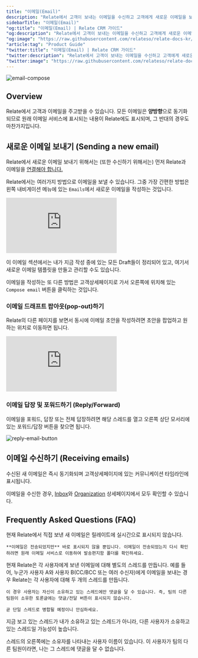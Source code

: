 ```yaml
---
title: "이메일(Email)"
description: "Relate에서 고객이 보내는 이메일을 수신하고 고객에게 새로운 이메일을 보낼 수 있습니다."
sidebarTitle: "이메일(Email)"
"og:title": "이메일(Email) | Relate CRM 가이드"
"og:description": "Relate에서 고객이 보내는 이메일을 수신하고 고객에게 새로운 이메일을 보낼 수 있습니다."
"og:image": "https://raw.githubusercontent.com/relateso/relate-docs-kr/main/docs/images/features/email-compose.png"
"article:tag": "Product Guide"
"twitter:title": "이메일(Email) | Relate CRM 가이드"
"twitter:description": "Relate에서 고객이 보내는 이메일을 수신하고 고객에게 새로운 이메일을 보낼 수 있습니다."
"twitter:image": "https://raw.githubusercontent.com/relateso/relate-docs-kr/main/docs/images/features/email-compose.png"
---
```


![email-compose](/images/features/email-compose.png)

## Overview
Relate에서 고객과 이메일을 주고받을 수 있습니다. 모든 이메일은 **양방향**으로 동기화되므로 원래 이메일 서비스에 표시되는 내용이 Relate에도 표시되며, 그 반대의 경우도 마찬가지입니다.

## 새로운 이메일 보내기 (Sending a new email)
Relate에서 새로운 이메일 보내기 위해서는 (또한 수신하기 위해서는) 먼저 Relate과 이메일을 [연결해야 합니다.](/setup/email-sync)

Relate에서는 여러가지 방법으로 이메일을 보낼 수 있습니다. 그중 가장 간편한 방법은 왼쪽 내비게이션 메뉴에 있는 `Emails`에서 새로운 이메일을 작성하는 것입니다.

<div
  style={{
    position: "relative",
    paddingBottom: "69.74664679582713%",
    height: 0,
  }}
>
  <iframe
    src="https://player.vimeo.com/video/861825777?title=1&byline=0&portrait=0&muted=1&autoplay=1&autopause=0&controls=1&loop=1"
    frameborder="0"
    allow="autoplay; fullscreen; picture-in-picture"
    title="Relate Reporting"
    webkitAllowFullScreen
    mozallowFullScreen
    allowFullScreen
    style={{
      position: "absolute",
      top: 0,
      left: 0,
      width: "100%",
      height: "100%",
    }}
  ></iframe>
</div>

이 이메일 섹션에서는 내가 지금 작성 중에 있는 모든 Draft들이 정리되어 있고, 여기서 새로운 이메일 템플릿을 만들고 관리할 수도 있습니다.

이메일을 작성하는 또 다른 방법은 고객상세페이지로 가서 오른쪽에 위치해 있는 `Compose email` 버튼을 클릭하는 것입니다.

### 이메일 드래프트 팝아웃(pop-out)하기

Relate의 다른 페이지를 보면서 동시에 이메일 초안을 작성하려면 초안을 팝업하고 원하는 위치로 이동하면 됩니다.

<div
  style={{
    position: "relative",
    paddingBottom: "69.74664679582713%",
    height: 0,
  }}
>
  <iframe
    src="https://player.vimeo.com/video/861827850?title=1&byline=0&portrait=0&muted=1&autoplay=1&autopause=0&controls=1&loop=1"
    frameborder="0"
    allow="autoplay; fullscreen; picture-in-picture"
    title="Relate Email"
    webkitAllowFullScreen
    mozallowFullScreen
    allowFullScreen
    style={{
      position: "absolute",
      top: 0,
      left: 0,
      width: "100%",
      height: "100%",
    }}
  ></iframe>
</div>

### 이메일 답장 및 포워드하기 (Reply/Forward)
이메일을 포워드, 답장 또는 전체 답장하려면 해당 스레드를 열고 오른쪽 상단 모서리에 있는 포워드/답장 버튼을 찾으면 됩니다.

![reply-email-button](/images/features/reply-email-button.png)

## 이메일 수신하기 (Receiving emails)
수신된 새 이메일은 즉시 동기화되며 고객상세페이지에 있는 커뮤니케이션 타임라인에 표시됩니다.

이메일을 수신한 경우, [Inbox](/features/inbox/)와 [Organization](/features/organizations/) 상세페이지에서 모두 확인할 수 있습니다.

## Frequently Asked Questions (FAQ)

<AccordionGroup>
	<Accordion title="Relate에서 보낸 이메일이 보이지 않습니다. 어떻게 해야 하나요?">
	현재 Relate에서 직접 보낸 새 이메일은 릴레이트에 실시간으로 표시되지 않습니다.

	**이메일은 전송되었지만** 바로 표시되지 않을 뿐입니다. 이메일이 전송되었는지 다시 확인하려면 원래 이메일 서비스로 이동하여 발송편지함 폴더를 확인하세요.
  </Accordion>
  <Accordion title="특정 중복 스레드가 있습니다. 어떻게 해야 하나요?">
    현재 Relate은 각 사용자에게 보낸 이메일에 대해 별도의 스레드를 만듭니다. 예를 들어, 누군가 사용자 A와 사용자 B(CC/BCC 또는 여러 수신자)에게 이메일을 보내는 경우 Relate는 각 사용자에 대해 두 개의 스레드를 만듭니다.

    이 경우 사용자는 자신이 소유하고 있는 스레드에만 댓글을 달 수 있습니다. 즉, 팀의 다른 팀원이 소유한 토론글에는 댓글/전달 버튼이 표시되지 않습니다.

    곧 단일 스레드로 병합될 예정이니 안심하세요.
  </Accordion>
  <Accordion title="일부 스레드에 답장/포워드 버튼이 없는 이유는 무엇인가요?">
  지금 보고 있는 스레드가 내가 소유하고 있는 스레드가 아니라, 다른 사용자가 소유하고 있는 스레드일 가능성이 높습니다.

  스레드의 오른쪽에는 소유자를 나타내는 사용자 이름이 있습니다. 이 사용자가 팀의 다른 팀원이라면, 나는 그 스레드에 댓글을 달 수 없습니다.
  </Accordion>
  </AccordionGroup>
